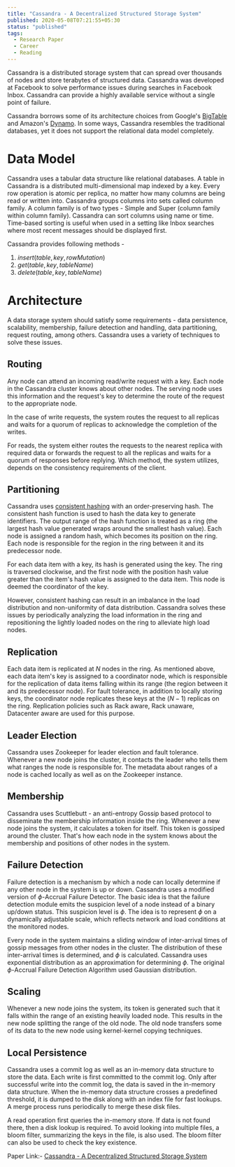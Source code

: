 ```yaml
---
title: "Cassandra - A Decentralized Structured Storage System"
published: 2020-05-08T07:21:55+05:30
status: "published"
tags:
  - Research Paper
  - Career
  - Reading
---
```


Cassandra is a distributed storage system that can spread over thousands of
nodes and store terabytes of structured data. Cassandra was developed at
Facebook to solve performance issues during searches in Facebook Inbox.
Cassandra can provide a highly available service without a single point of
failure.

Cassandra borrows some of its architecture choices from Google's
[BigTable](https://static.googleusercontent.com/media/research.google.com/en//archive/bigtable-osdi06.pdf)
and Amazon's
[Dynamo](https://www.allthingsdistributed.com/files/amazon-dynamo-sosp2007.pdf).
In some ways, Cassandra resembles the traditional databases, yet it does not
support the relational data model completely.

# Data Model

Cassandra uses a tabular data structure like relational databases. A table in
Cassandra is a distributed multi-dimensional map indexed by a key. Every row
operation is atomic per replica, no matter how many columns are being read or
written into. Cassandra groups columns into sets called column family. A column
family is of two types - Simple and Super (column family within column family).
Cassandra can sort columns using name or time. Time-based sorting is useful when
used in a setting like Inbox searches where most recent messages should be
displayed first.

Cassandra provides following methods -

1. $insert(table, key, rowMutation)$
2. $get(table, key, tableName)$
3. $delete(table, key, tableName)$

# Architecture

A data storage system should satisfy some requirements - data persistence,
scalability, membership, failure detection and handling, data partitioning,
request routing, among others. Cassandra uses a variety of techniques to solve
these issues.

## Routing

Any node can attend an incoming read/write request with a key. Each node in the
Cassandra cluster knows about other nodes. The serving node uses this
information and the request's key to determine the route of the request to the
appropriate node.

In the case of write requests, the system routes the request to all replicas and
waits for a quorum of replicas to acknowledge the completion of the writes.

For reads, the system either routes the requests to the nearest replica with
required data or forwards the request to all the replicas and waits for a quorum
of responses before replying. Which method, the system utilizes, depends on the
consistency requirements of the client.

## Partitioning

Cassandra uses
[consistent hashing](https://en.wikipedia.org/wiki/Consistent_hashing) with an
order-preserving hash. The consistent hash function is used to hash the data key
to generate identifiers. The output range of the hash function is treated as a
ring (the largest hash value generated wraps around the smallest hash value).
Each node is assigned a random hash, which becomes its position on the ring.
Each node is responsible for the region in the ring between it and its
predecessor node.

For each data item with a key, its hash is generated using the key. The ring is
traversed clockwise, and the first node with the position hash value greater
than the item's hash value is assigned to the data item. This node is deemed the
coordinator of the key.

However, consistent hashing can result in an imbalance in the load distribution
and non-uniformity of data distribution. Cassandra solves these issues by
periodically analyzing the load information in the ring and repositioning the
lightly loaded nodes on the ring to alleviate high load nodes.

## Replication

Each data item is replicated at $N$ nodes in the ring. As mentioned above, each
data item's key is assigned to a coordinator node, which is responsible for the
replication of data items falling within its range (the region between it and
its predecessor node). For fault tolerance, in addition to locally storing keys,
the coordinator node replicates these keys at the $(N-1)$ replicas on the ring.
Replication policies such as Rack aware, Rack unaware, Datacenter aware are used
for this purpose.

## Leader Election

Cassandra uses Zookeeper for leader election and fault tolerance. Whenever a new
node joins the cluster, it contacts the leader who tells them what ranges the
node is responsible for. The metadata about ranges of a node is cached locally
as well as on the Zookeeper instance.

## Membership

Cassandra uses Scuttlebutt - an anti-entropy Gossip based protocol to
disseminate the membership information inside the ring. Whenever a new node
joins the system, it calculates a token for itself. This token is gossiped
around the cluster. That's how each node in the system knows about the
membership and positions of other nodes in the system.

## Failure Detection

Failure detection is a mechanism by which a node can locally determine if any
other node in the system is up or down. Cassandra uses a modified version of
$\phi$-Accrual Failure Detector. The basic idea is that the failure detection
module emits the suspicion level of a node instead of a binary up/down status.
This suspicion level is $\phi$. The idea is to represent $\phi$ on a dynamically
adjustable scale, which reflects network and load conditions at the monitored
nodes.

Every node in the system maintains a sliding window of inter-arrival times of
gossip messages from other nodes in the cluster. The distribution of these
inter-arrival times is determined, and $\phi$ is calculated. Cassandra uses
exponential distribution as an approximation for determining $\phi$. The
original $\phi$-Accrual Failure Detection Algorithm used Gaussian distribution.

## Scaling

Whenever a new node joins the system, its token is generated such that it falls
within the range of an existing heavily loaded node. This results in the new
node splitting the range of the old node. The old node transfers some of its
data to the new node using kernel-kernel copying techniques.

## Local Persistence

Cassandra uses a commit log as well as an in-memory data structure to store the
data. Each write is first committed to the commit log. Only after successful
write into the commit log, the data is saved in the in-memory data structure.
When the in-memory data structure crosses a predefined threshold, it is dumped
to the disk along with an index file for fast lookups. A merge process runs
periodically to merge these disk files.

A read operation first queries the in-memory store. If data is not found there,
then a disk lookup is required. To avoid looking into multiple files, a bloom
filter, summarizing the keys in the file, is also used. The bloom filter can
also be used to check the key existence.

Paper Link:-
[Cassandra - A Decentralized Structured Storage System](http://www.cs.cornell.edu/Projects/ladis2009/papers/Lakshman-ladis2009.PDF)
